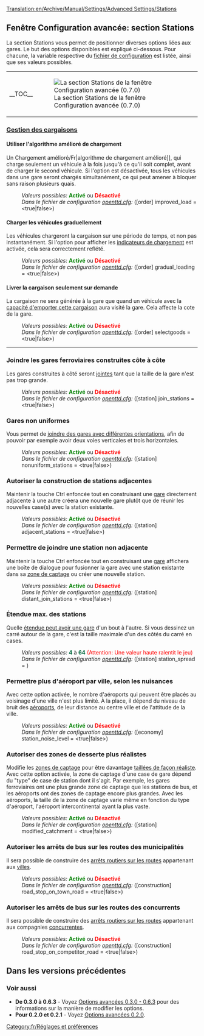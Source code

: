 [[Translation:en/Archive/Manual/Settings/Advanced Settings/Stations]]
{{fr/Options Avancées}}

==Fenêtre Configuration avancée: section Stations==
La section Stations vous permet de positionner diverses options liées aux gares. Le but des options disponibles est expliqué ci-dessous. Pour chacune, la variable respective du [[fr/openttd.cfg|fichier de configuration]] est listée, ainsi que ses valeurs possibles.
{{en/-}}
{| align="center"
|- valign="top"
|__TOC__
|[[File:fr/Advset stations.png|frame|left|La section Stations de la fenêtre Configuration avancée (0.7.0)]]
|}

===<u>Gestion des cargaisons</u>===
====Utiliser l'algorithme amélioré de chargement====
{{fr/Disponibilité|Old|align="right"|texte=(depuis 0.3.5)}}
Un Chargement amélioré/Fr|algorithme de chargement amélioré]], qui charge seulement un véhicule à la fois jusqu'à ce qu'il soit complet, avant de charger le second véhicule. Si l'option est désactivée, tous les véhicules dans une gare seront chargés simultanément, ce qui peut amener à bloquer sans raison plusieurs quais.
:''Valeurs possibles:'' <span style="color:green">'''Activé'''</span> ou <span style="color:red">'''Désactivé'''</span>
:''Dans le fichier de configuration [[fr/openttd.cfg|openttd.cfg]]:'' ([order] improved_load = <true|false>) 
{{en/-}}
====Charger les véhicules graduellement====
{{fr/Disponibilité|0.5|align="right"|texte=(depuis 0.5.0)}}
Les véhicules chargeront la cargaison sur une période de temps, et non pas instantanément. Si l'option pour afficher les [[fr/Archive/Manual/Settings/Indicateur de chargement|indicateurs de chargement]] est activée, cela sera correctement reflété.
:''Valeurs possibles:'' <span style="color:green">'''Activé'''</span> ou <span style="color:red">'''Désactivé'''</span>
:''Dans le fichier de configuration [[fr/openttd.cfg|openttd.cfg]]:'' ([order] gradual_loading = <true|false>) 
{{en/-}}
====Livrer la cargaison seulement sur demande====
{{fr/Disponibilité|Old|align="right"|texte=(depuis 0.2.0)}}
La cargaison ne sera générée à la gare que quand un véhicule avec la [[fr/Archive/Manual/Settings/Choisir les marchandises|capacité d'emporter cette cargaison]] aura visité la gare. Cela affecte la cote de la gare.
:''Valeurs possibles:'' <span style="color:green">'''Activé'''</span> ou <span style="color:red">'''Désactivé'''</span>
:''Dans le fichier de configuration [[fr/openttd.cfg|openttd.cfg]]:'' ([order] selectgoods = <true|false>)
{{en/-}}
----
===Joindre les gares ferroviaires construites côte à côte===
{{fr/Disponibilité|Old|align="right"|texte=(depuis 0.2.0)}}
Les gares construites à côté seront [[fr/Joindre les gares ferroviaires|jointes]] tant que la taille de la gare n'est pas trop grande.
:''Valeurs possibles:'' <span style="color:green">'''Activé'''</span> ou <span style="color:red">'''Désactivé'''</span>
:''Dans le fichier de configuration [[fr/openttd.cfg|openttd.cfg]]:'' ([station] join_stations = <true|false>)
{{en/-}}
===Gares non uniformes===
{{fr/Disponibilité|Old|align="right"|texte=(depuis 0.3.0)}}
Vous permet de [[fr/Archive/Manual/Settings/Gares non uniformes|joindre des gares avec différentes orientations]], afin de pouvoir par exemple avoir deux voies verticales et trois horizontales.
:''Valeurs possibles:'' <span style="color:green">'''Activé'''</span> ou <span style="color:red">'''Désactivé'''</span>
:''Dans le fichier de configuration [[fr/openttd.cfg|openttd.cfg]]:'' ([station] nonuniform_stations = <true|false>) 
{{en/-}}
===Autoriser la construction de stations adjacentes===
{{fr/Disponibilité|0.6|align="right"|texte=(depuis 0.6.0)}}
Maintenir la touche Ctrl enfoncée tout en construisant une [[fr/Manual/Gares|gare]] directement adjacente à une autre créera une nouvelle gare plutôt que de réunir les nouvelles case(s) avec la station existante.
:''Valeurs possibles:'' <span style="color:green">'''Activé'''</span> ou <span style="color:red">'''Désactivé'''</span>
:''Dans le fichier de configuration [[fr/openttd.cfg|openttd.cfg]]:'' ([station] adjacent_stations = <true|false>)
{{en/-}}
===Permettre de joindre une station non adjacente===
{{fr/Disponibilité|0.7|align="right"|texte=(depuis 0.7.0)}}
Maintenir la touche Ctrl enfoncée tout en construisant une [[fr/Manual/Gares|gare]] affichera une boîte de dialogue pour fusionner la gare avec une station existante dans sa [[fr/Manual/Zone de captage|zone de captage]] ou créer une nouvelle station.
:''Valeurs possibles:'' <span style="color:green">'''Activé'''</span> ou <span style="color:red">'''Désactivé'''</span>
:''Dans le fichier de configuration [[fr/openttd.cfg|openttd.cfg]]:'' ([station] distant_join_stations = <true|false>)
{{en/-}}
===Étendue max. des stations===
{{fr/Disponibilité|Old|align="right"|texte=(depuis 0.3.2)}}
Quelle [[fr/Archive/Manual/Settings/Changer l'étendue d'une gare|étendue peut avoir une gare]] d'un bout à l'autre. Si vous dessinez un carré autour de la gare, c'est la taille maximale d'un des côtés du carré en cases.
:''Valeurs possibles:'' <span style="color:#00693E">'''4'''</span> à <span style="color:#00693E">'''64'''</span> <span style="color:red">(Attention: Une valeur haute ralentit le jeu)</span>
:''Dans le fichier de configuration [[fr/openttd.cfg|openttd.cfg]]:'' ([station] station_spread = <num_val>)
{{en/-}}
===Permettre plus d'aéroport par ville, selon les nuisances===
{{fr/Disponibilité|0.7|align="right"|texte=(depuis 0.7.0)}}
Avec cette option activée, le nombre d'aéroports qui peuvent être placés au voisinage d'une ville n'est plus limité. À la place, il dépend du niveau de bruit des [[fr/Manual/Aéroports|aéroports]], de leur distance au centre ville et de l'attitude de la ville.
:''Valeurs possibles:'' <span style="color:green">'''Activé'''</span> ou <span style="color:red">'''Désactivé'''</span>
:''Dans le fichier de configuration [[fr/openttd.cfg|openttd.cfg]]:'' ([economy] station_noise_level = <true|false>)
{{en/-}}
===Autoriser des zones de desserte plus réalistes===
{{fr/Disponibilité|Old|align="right"|texte=(depuis 0.3.5)}}
Modifie les [[fr/Manual/Zone de captage|zones de captage]] pour être davantage [[fr/Archive/Manual/Settings/Desserte modifiée|taillées de façon réaliste]]. Avec cette option activée, la zone de captage d'une case de gare dépend du "type" de case de station dont il s'agit. Par exemple, les gares ferroviaires ont une plus grande zone de captage que les stations de bus, et les aéroports ont des zones de captage encore plus grandes. Avec les aéroports, la taille de la zone de captage varie même en fonction du type d'aéroport, l'aéroport intercontinental ayant la plus vaste.
:''Valeurs possibles:'' <span style="color:green">'''Activé'''</span> ou <span style="color:red">'''Désactivé'''</span>
:''Dans le fichier de configuration [[fr/openttd.cfg|openttd.cfg]]:'' ([station] modified_catchment = <true|false>)
{{en/-}}
===Autoriser les arrêts de bus sur les routes des municipalités===
{{fr/Disponibilité|0.6|align="right"|texte=(depuis 0.6.0)}}
Il sera possible de construire des [[fr/Manual/Arrêt routier sur la route|arrêts routiers sur les routes]] appartenant aux [[fr/Manual/Ville|villes]].
:''Valeurs possibles:'' <span style="color:green">'''Activé'''</span> ou <span style="color:red">'''Désactivé'''</span>
:''Dans le fichier de configuration [[fr/openttd.cfg|openttd.cfg]]:'' ([construction] road_stop_on_town_road = <true|false>) 
{{en/-}}
===Autoriser les arrêts de bus sur les routes des concurrents===
{{fr/Disponibilité|0.7|align="right"|texte=(depuis 0.7.0)}}
Il sera possible de construire des [[fr/Manual/Arrêt routier sur la route|arrêts routiers sur les routes]] appartenant aux compagnies [[fr/Concurrent|concurrentes]].
:''Valeurs possibles:'' <span style="color:green">'''Activé'''</span> ou <span style="color:red">'''Désactivé'''</span>
:''Dans le fichier de configuration [[fr/openttd.cfg|openttd.cfg]]:'' ([construction] road_stop_on_competitor_road = <true|false>)
{{en/-}}

==Dans les versions précédentes==
===Voir aussi===
*'''De 0.3.0 à 0.6.3''' - Voyez [[fr/Archive/Manual/Settings/Options avancées 0.3.0 - 0.6.3|Options avancées 0.3.0 - 0.6.3]] pour des informations sur la manière de modifier les options.
*'''Pour 0.2.0 et 0.2.1''' - Voyez [[fr/Options avancées 0.2.0|Options avancées 0.2.0]].

[[Category:fr/Réglages et préférences]]